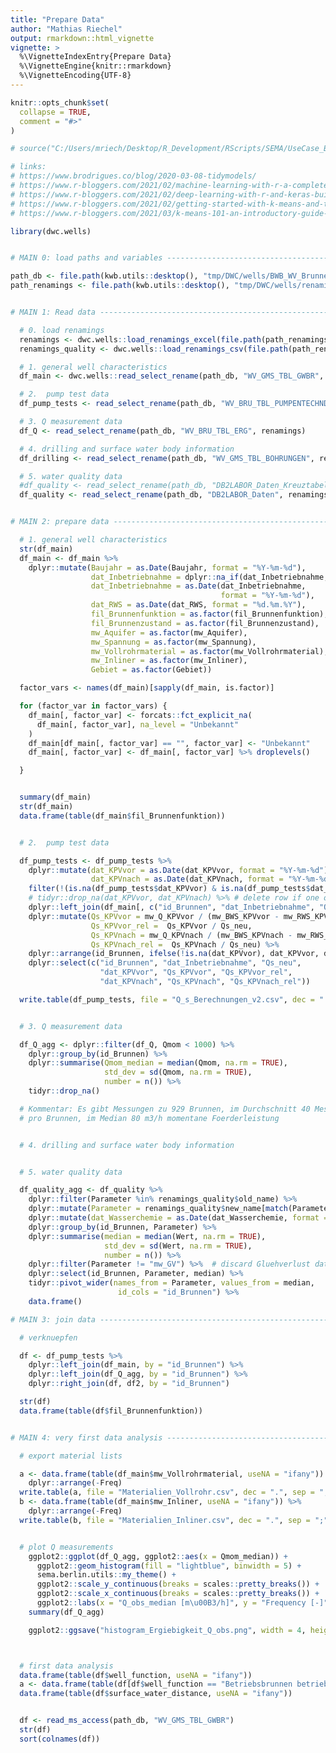 ```yaml
---
title: "Prepare Data"
author: "Mathias Riechel"
output: rmarkdown::html_vignette
vignette: >
  %\VignetteIndexEntry{Prepare Data}
  %\VignetteEngine{knitr::rmarkdown}
  %\VignetteEncoding{UTF-8}
---
```


```r
knitr::opts_chunk$set(
  collapse = TRUE,
  comment = "#>"
)
```

```r
# source("C:/Users/mriech/Desktop/R_Development/RScripts/SEMA/UseCase_Berlin/1_DataPreparation/SEMA_PrepareData_Berlin.R")

# links:
# https://www.brodrigues.co/blog/2020-03-08-tidymodels/
# https://www.r-bloggers.com/2021/02/machine-learning-with-r-a-complete-guide-to-gradient-boosting-and-xgboost/
# https://www.r-bloggers.com/2021/02/deep-learning-with-r-and-keras-build-a-handwritten-digit-classifier-in-10-minutes/
# https://www.r-bloggers.com/2021/02/getting-started-with-k-means-and-tidytuesday-employment-status/
# https://www.r-bloggers.com/2021/03/k-means-101-an-introductory-guide-to-k-means-clustering-in-r/

library(dwc.wells)


# MAIN 0: load paths and variables ---------------------------------------------

path_db <- file.path(kwb.utils::desktop(), "tmp/DWC/wells/BWB_WV_Brunnenexport_2017.mdb")
path_renamings <- file.path(kwb.utils::desktop(), "tmp/DWC/wells/renamings")


# MAIN 1: Read data ------------------------------------------------------------

  # 0. load renamings
  renamings <- dwc.wells::load_renamings_excel(file.path(path_renamings, "Parameterliste.xlsx"))
  renamings_quality <- dwc.wells::load_renamings_csv(file.path(path_renamings, "quality.csv"))

  # 1. general well characteristics
  df_main <- dwc.wells::read_select_rename(path_db, "WV_GMS_TBL_GWBR", renamings)

  # 2.  pump test data
  df_pump_tests <- read_select_rename(path_db, "WV_BRU_TBL_PUMPENTECHNDATEN", renamings)

  # 3. Q measurement data
  df_Q <- read_select_rename(path_db, "WV_BRU_TBL_ERG", renamings)

  # 4. drilling and surface water body information
  df_drilling <- read_select_rename(path_db, "WV_GMS_TBL_BOHRUNGEN", renamings)

  # 5. water quality data
  #df_quality <- read_select_rename(path_db, "DB2LABOR_Daten_Kreuztabelle", renamings)
  df_quality <- read_select_rename(path_db, "DB2LABOR_Daten", renamings)


# MAIN 2: prepare data ---------------------------------------------------------

  # 1. general well characteristics
  str(df_main)
  df_main <- df_main %>%
    dplyr::mutate(Baujahr = as.Date(Baujahr, format = "%Y-%m-%d"),
                  dat_Inbetriebnahme = dplyr::na_if(dat_Inbetriebnahme, "1899-12-30 00:00:00"),
                  dat_Inbetriebnahme = as.Date(dat_Inbetriebnahme,
                                               format = "%Y-%m-%d"),
                  dat_RWS = as.Date(dat_RWS, format = "%d.%m.%Y"),
                  fil_Brunnenfunktion = as.factor(fil_Brunnenfunktion),
                  fil_Brunnenzustand = as.factor(fil_Brunnenzustand),
                  mw_Aquifer = as.factor(mw_Aquifer),
                  mw_Spannung = as.factor(mw_Spannung),
                  mw_Vollrohrmaterial = as.factor(mw_Vollrohrmaterial),
                  mw_Inliner = as.factor(mw_Inliner),
                  Gebiet = as.factor(Gebiet))

  factor_vars <- names(df_main)[sapply(df_main, is.factor)]

  for (factor_var in factor_vars) {
    df_main[, factor_var] <- forcats::fct_explicit_na(
      df_main[, factor_var], na_level = "Unbekannt"
    )
    df_main[df_main[, factor_var] == "", factor_var] <- "Unbekannt"
    df_main[, factor_var] <- df_main[, factor_var] %>% droplevels()

  }


  summary(df_main)
  str(df_main)
  data.frame(table(df_main$fil_Brunnenfunktion))


  # 2.  pump test data

  df_pump_tests <- df_pump_tests %>%
    dplyr::mutate(dat_KPVvor = as.Date(dat_KPVvor, format = "%Y-%m-%d"),
                  dat_KPVnach = as.Date(dat_KPVnach, format = "%Y-%m-%d")) %>%
    filter(!(is.na(df_pump_tests$dat_KPVvor) & is.na(df_pump_tests$dat_KPVnach))) %>% # delete row if both values are NA
    # tidyr::drop_na(dat_KPVvor, dat_KPVnach) %>% # delete row if one of the two values is NA
    dplyr::left_join(df_main[, c("id_Brunnen", "dat_Inbetriebnahme", "Qs_neu")], by = "id_Brunnen") %>%
    dplyr::mutate(Qs_KPVvor = mw_Q_KPVvor / (mw_BWS_KPVvor - mw_RWS_KPVvor),
                  Qs_KPVvor_rel =  Qs_KPVvor / Qs_neu,
                  Qs_KPVnach = mw_Q_KPVnach / (mw_BWS_KPVnach - mw_RWS_KPVnach),
                  Qs_KPVnach_rel =  Qs_KPVnach / Qs_neu) %>%
    dplyr::arrange(id_Brunnen, ifelse(!is.na(dat_KPVvor), dat_KPVvor, dat_KPVnach)) %>%
    dplyr::select(c("id_Brunnen", "dat_Inbetriebnahme", "Qs_neu",
                    "dat_KPVvor", "Qs_KPVvor", "Qs_KPVvor_rel",
                    "dat_KPVnach", "Qs_KPVnach", "Qs_KPVnach_rel"))

  write.table(df_pump_tests, file = "Q_s_Berechnungen_v2.csv", dec = ".", sep = ";", row.names = FALSE)


  # 3. Q measurement data

  df_Q_agg <- dplyr::filter(df_Q, Qmom < 1000) %>%
    dplyr::group_by(id_Brunnen) %>%
    dplyr::summarise(Qmom_median = median(Qmom, na.rm = TRUE),
                     std_dev = sd(Qmom, na.rm = TRUE),
                     number = n()) %>%
    tidyr::drop_na()

  # Kommentar: Es gibt Messungen zu 929 Brunnen, im Durchschnitt 40 Messwerte
  # pro Brunnen, im Median 80 m3/h momentane Foerderleistung


  # 4. drilling and surface water body information


  # 5. water quality data

  df_quality_agg <- df_quality %>%
    dplyr::filter(Parameter %in% renamings_quality$old_name) %>%
    dplyr::mutate(Parameter = renamings_quality$new_name[match(Parameter, renamings_quality$old_name)]) %>%
    dplyr::mutate(dat_Wasserchemie = as.Date(dat_Wasserchemie, format = "%Y-%m-%d")) %>%
    dplyr::group_by(id_Brunnen, Parameter) %>%
    dplyr::summarise(median = median(Wert, na.rm = TRUE),
                     std_dev = sd(Wert, na.rm = TRUE),
                     number = n()) %>%
    dplyr::filter(Parameter != "mw_GV") %>%  # discard Gluehverlust data (only 11 wells with observations)
    dplyr::select(id_Brunnen, Parameter, median) %>%
    tidyr::pivot_wider(names_from = Parameter, values_from = median,
                        id_cols = "id_Brunnen") %>%
    data.frame()

# MAIN 3: join data ------------------------------------------------------------

  # verknuepfen

  df <- df_pump_tests %>%
    dplyr::left_join(df_main, by = "id_Brunnen") %>%
    dplyr::left_join(df_Q_agg, by = "id_Brunnen") %>%
    dplyr::right_join(df, df2, by = "id_Brunnen")

  str(df)
  data.frame(table(df$fil_Brunnenfunktion))


# MAIN 4: very first data analysis ---------------------------------------------

  # export material lists

  a <- data.frame(table(df_main$mw_Vollrohrmaterial, useNA = "ifany")) %>%
    dplyr::arrange(-Freq)
  write.table(a, file = "Materialien_Vollrohr.csv", dec = ".", sep = ";", row.names = FALSE)
  b <- data.frame(table(df_main$mw_Inliner, useNA = "ifany")) %>%
    dplyr::arrange(-Freq)
  write.table(b, file = "Materialien_Inliner.csv", dec = ".", sep = ";", row.names = FALSE)


  # plot Q measurements
    ggplot2::ggplot(df_Q_agg, ggplot2::aes(x = Qmom_median)) +
      ggplot2::geom_histogram(fill = "lightblue", binwidth = 5) +
      sema.berlin.utils::my_theme() +
      ggplot2::scale_y_continuous(breaks = scales::pretty_breaks()) +
      ggplot2::scale_x_continuous(breaks = scales::pretty_breaks()) +
      ggplot2::labs(x = "Q_obs_median [m\u00B3/h]", y = "Frequency [-]")
    summary(df_Q_agg)

    ggplot2::ggsave("histogram_Ergiebigkeit_Q_obs.png", width = 4, height = 2.5, dpi = 600)



  # first data analysis
  data.frame(table(df$well_function, useNA = "ifany"))
  a <- data.frame(table(df[df$well_function == "Betriebsbrunnen betriebsbereit", "surface_water_name"], useNA = "ifany")) %>% arrange(-Freq)
  data.frame(table(df$surface_water_distance, useNA = "ifany"))


  df <- read_ms_access(path_db, "WV_GMS_TBL_GWBR")
  str(df)
  sort(colnames(df))

```
